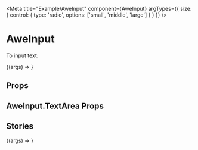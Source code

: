 

<Meta
  title="Example/AweInput"
  component={AweInput}
  argTypes={{ size: { control: { type: 'radio', options: ['small', 'middle', 'large'] } } }}
/>


# AweInput

<Description>To input text.</Description>

<Canvas>
  <Story
    name="Show Length Count"
    args={{
      style: { width: 200 },
      showLengthCount: true,
      maxLength: 10,
    }}
  >
    {(args) => <AweInput {...args} />}
  </Story>
</Canvas>

## Props

<ArgsTable of={AweInput} />

## AweInput.TextArea Props

<ArgsTable of={AweInput.TextArea} />

## Stories

<Canvas>
  <Story
    name="Textarea"
    args={{
      style: { width: 400 },
      showLengthCount: true,
      maxLength: 10,
    }}
  >
    {(args) => <AweInput.TextArea {...args} />}
  </Story>
</Canvas>

